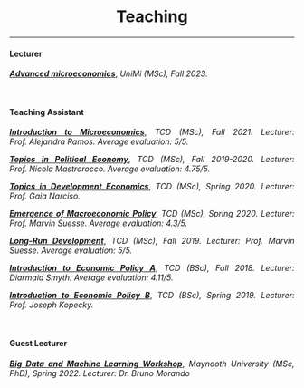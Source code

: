 <div align="center">
# Teaching 
<div>


****

<div align="justify">

#### Lecturer
**<a href="https://www.unimi.it/it/corsi/insegnamenti-dei-corsi-di-laurea/2024/advanced-microeconomics" target="_blank">*Advanced microeconomics*</a>**, *UniMi (MSc), Fall 2023.*

<br />

#### Teaching Assistant

**<a href="https://www.tcd.ie/Economics/postgraduate/msc-economics/structure/microeconomics-1/" target="_blank">*Introduction to Microeconomics*</a>**, *TCD (MSc), Fall 2021. Lecturer:  Prof. Alejandra Ramos. Average evaluation: 5/5.*

**<a href="https://www.tcd.ie/Economics/postgraduate/msc-economics/structure/political-economy/" target="_blank">*Topics in Political Economy*</a>**, *TCD (MSc), Fall 2019-2020. Lecturer:  Prof. Nicola Mastrorocco. Average evaluation: 4.75/5.*

**<a href="https://www.tcd.ie/Economics/postgraduate/msc-economics/structure/topics-in-development-economics/" target="_blank">*Topics in Development Economics*</a>**, *TCD (MSc), Spring 2020. Lecturer:  Prof. Gaia Narciso.*

**<a href="https://www.tcd.ie/Economics/postgraduate/msc-economics/structure/emergence-of-macroeconomic-policy/" target="_blank">*Emergence of Macroeconomic Policy*</a>**, *TCD (MSc), Spring 2020. Lecturer:  Prof. Marvin Suesse. Average evaluation: 4.3/5.*

**<a href="https://www.tcd.ie/Economics/postgraduate/msc-economics/structure/long-run-development/" target="_blank">*Long-Run Development*</a>**, *TCD (MSc), Fall 2019. Lecturer:  Prof. Marvin Suesse. Average evaluation: 5/5.*

**<a href="https://www.tcd.ie/Economics/undergraduate/jf/intro-economics_a/index.php" target="_blank">*Introduction to Economic Policy A*</a>**, *TCD (BSc), Fall 2018. Lecturer:  Diarmaid Smyth. Average evaluation: 4.11/5.*

**<a href="https://www.tcd.ie/Economics/undergraduate/jf/intro-economics_b/index.php" target="_blank">*Introduction to Economic Policy B*</a>**, *TCD (BSc), Spring 2019. Lecturer:  Prof. Joseph Kopecky.*

<br />

#### Guest Lecturer

**<a href="https://www.maynoothuniversity.ie/faculty-social-sciences/news/big-data-and-machine-learning-workshop-dr-bruno-morando-department-economics" target="_blank">*Big Data and Machine Learning Workshop*</a>**, *Maynooth University (MSc, PhD), Spring 2022. Lecturer:  Dr. Bruno Morando*